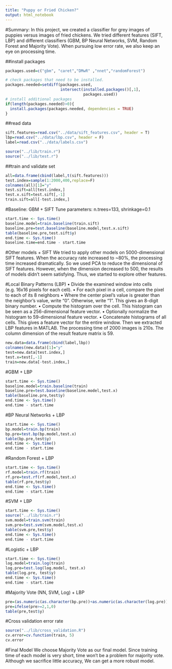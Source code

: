 ```yaml
---
title: "Puppy or Fried Chicken?"
output: html_notebook
---
```



#Summary:
In this project, we created a classifier for grey images of puppies versus images of fried chickens. We tried different features (SIFT, LBP) and different classifiers (GBM, BP Neural Networks, SVM, Random Forest and Majority Vote). When pursuing low error rate, we also keep an eye on processing time.

##install packages
```r
packages.used=c("gbm", "caret","DMwR" ,"nnet","randomForest")

# check packages that need to be installed.
packages.needed=setdiff(packages.used, 
                        intersect(installed.packages()[,1], 
                                  packages.used))
# install additional packages
if(length(packages.needed)>0){
  install.packages(packages.needed, dependencies = TRUE)
}

```

##read data
```r
sift.features=read.csv("../data/sift_features.csv", header = T)
lbp=read.csv("../data/lbp.csv", header = F)
label=read.csv("../data/labels.csv")

source("../lib/train.r")
source("../lib/test.r")
```

##train and validate set 
```r
all=data.frame(cbind(label,t(sift.features)))
test.index=sample(1:2000,400,replace=F)
colnames(all)[1]="y"
test.sift=all[test.index,]
test.x.sift=test.sift[,-1]
train.sift=all[-test.index,]
```


#Baseline: GBM + SIFT
Tune parameters:  n.trees=133, shrinkage=0.1
```r
start.time <- Sys.time()
baseline.model=train.baseline(train.sift)
baseline.pre=test.baseline(baseline.model,test.x.sift)
table(baseline.pre,test.sift$y)
end.time <- Sys.time()
baseline.time=end.time - start.time

```
#Other models + SIFT
We tried to apply other models on 5000-dimensional SIFT features. When the accuracy rate increased to ~80%, the processing time increased dramatically. So we used PCA to reduce the dimensional of SIFT features. However, when the dimension decreased to 500, the results of models didn’t seem satisfying. Thus, we started to explore other features.

#Local Binary Patterns (LBP)
•	Divide the examined window into cells (e.g. 16x16 pixels for each cell).
•	For each pixel in a cell, compare the pixel to each of its 8 neighbors
•	Where the center pixel's value is greater than the neighbor's value, write "0". Otherwise, write "1". This gives an 8-digit binary number.
•	Compute the histogram over the cell. This histogram can be seen as a 256-dimensional feature vector.
•	Optionally normalize the histogram to 59-dimensional feature vector.
•	Concatenate histograms of all cells. This gives a feature vector for the entire window.
Then we extracted LBP features in MATLAB. The processing time of 2000 images is 210s. The column dimension of the result feature matrix is 59.


```r
new.data=data.frame(cbind(label,lbp))
colnames(new.data)[1]="y"
test=new.data[test.index,]
test.x=test[,-1]
train=new.data[-test.index,]
```



#GBM + LBP
```r
start.time <- Sys.time()
baseline.model=train.baseline(train)
baseline.pre=test.baseline(baseline.model,test.x)
table(baseline.pre,test$y)
end.time <- Sys.time()
end.time - start.time
```

#BP Neural Networks + LBP
```r
start.time <- Sys.time()
bp.model=train.bp(train)
bp.pre=test.bp(bp.model,test.x)
table(bp.pre,test$y)
end.time <- Sys.time()
end.time - start.time
```

#Random Forest + LBP
```r
start.time <- Sys.time()
rf.model=train.rf(train)
rf.pre=test.rf(rf.model,test.x)
table(rf.pre,test$y)
end.time <- Sys.time()
end.time - start.time
```


#SVM + LBP
```r
start.time <- Sys.time()
source("../lib/train.r")
svm.model=train.svm(train)
svm.pre=test.svm(svm.model,test.x)
table(svm.pre,test$y)
end.time <- Sys.time()
end.time - start.time

```

#Logistic + LBP
```r
start.time <- Sys.time()
log.model=train.log(train)
log.pre=test.log(log.model, test.x)
table(log.pre, test$y)
end.time <- Sys.time()
end.time - start.time
```


#Majority Vote (NN, SVM, Log) + LBP
```r
pre=(as.numeric(as.character(bp.pre))+as.numeric(as.character(log.pre))+as.numeric(as.character(svm.pre)))
pre=ifelse(pre>=2,1,0)
table(pre,test$y)
```

#Cross validation error rate
```r
source("../lib/cross_validation.R")
cv.error=cv.function(train, 5)
cv.error
```


#Final Model
We choose Majority Vote as our final model. Since training time of each model is very short, time won't be a problem for majority vote. Although we sacrifice little accuracy, We can get a more robust model.
